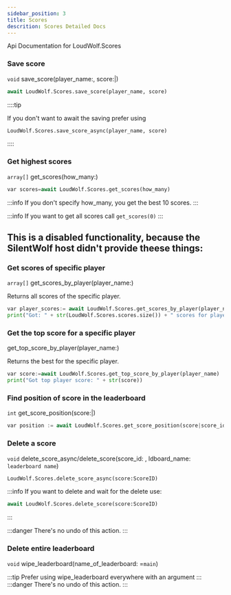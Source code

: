 ```yaml
---
sidebar_position: 3
title: Scores
descrition: Scores Detailed Docs
---
```

Api Documentation for LoudWolf.Scores




### Save score
`void` save_score(player_name:<String/>, score:<Number/>|<ScoreID/>)

```python
await LoudWolf.Scores.save_score(player_name, score)
```

::::tip

If you don't want to await the saving prefer using

```python
LoudWolf.Scores.save_score_async(player_name, score)
```

::::

### Get highest scores
`array[`<Score/>`]` get_scores(how_many:<Number/>)

```python
var scores=await LoudWolf.Scores.get_scores(how_many)
```

:::info
If you don't specify how_many, you get the best 10 scores.
:::

:::info
If you want to get all scores call `get_scores(0)`
:::
## This is a disabled functionality, because the SilentWolf host didn't provide theese things:
### Get scores of specific player
`array[`<Score/>`]` get_scores_by_player(player_name:<String/>)

Returns all scores of the specific player.
```python
var player_scores:= await LoudWolf.Scores.get_scores_by_player(player_name)
print("Got: " + str(LoudWolf.Scores.scores.size()) + " scores for player: " + str(player_name))
```

### Get the top score for a specific player
<Score/> get_top_score_by_player(player_name:<String/>)

Returns the best <Score/> for the specific player.
```python
var score:=await LoudWolf.Scores.get_top_score_by_player(player_name)
print("Got top player score: " + str(score))
```

### Find position of score in the leaderboard
`int` get_score_position(score:<Number/>|<ScoreID/>)

```python
var position := await LoudWolf.Scores.get_score_position(score|score_id)
```

### Delete a score
`void` delete_score_async/delete_score(score_id: <ScoreID/>, ldboard_name: `leaderboard name`)

```python
LoudWolf.Scores.delete_score_async(score:ScoreID)
```
:::info
If you want to delete and wait for the delete use:
```python
await LoudWolf.Scores.delete_score(score:ScoreID)
```
:::

:::danger
There's no undo of this action.
:::

### Delete entire leaderboard
`void` wipe_leaderboard(name_of_leaderboard:<String/> =`main`)

:::tip
Prefer using wipe_leaderboard everywhere with an argument
:::
:::danger
There's no undo of this action.
:::
